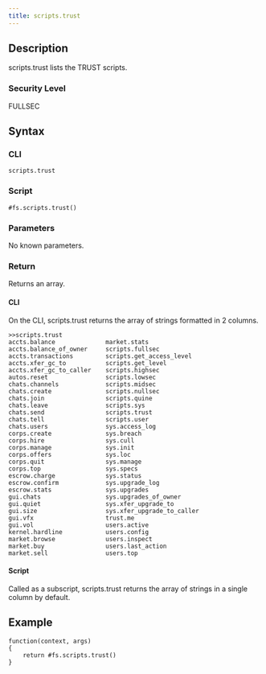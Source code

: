 ```yaml
---
title: scripts.trust
---
```


## Description

scripts.trust lists the TRUST scripts.

### Security Level

FULLSEC

## Syntax

### CLI

```
scripts.trust
```

### Script

```
#fs.scripts.trust()
```

### Parameters

No known parameters.

### Return

Returns an array.

#### CLI

On the CLI, scripts.trust returns the array of strings formatted in 2 columns.

```
>>scripts.trust
accts.balance              market.stats
accts.balance_of_owner     scripts.fullsec
accts.transactions         scripts.get_access_level
accts.xfer_gc_to           scripts.get_level
accts.xfer_gc_to_caller    scripts.highsec
autos.reset                scripts.lowsec
chats.channels             scripts.midsec
chats.create               scripts.nullsec
chats.join                 scripts.quine
chats.leave                scripts.sys
chats.send                 scripts.trust
chats.tell                 scripts.user
chats.users                sys.access_log
corps.create               sys.breach
corps.hire                 sys.cull
corps.manage               sys.init
corps.offers               sys.loc
corps.quit                 sys.manage
corps.top                  sys.specs
escrow.charge              sys.status
escrow.confirm             sys.upgrade_log
escrow.stats               sys.upgrades
gui.chats                  sys.upgrades_of_owner
gui.quiet                  sys.xfer_upgrade_to
gui.size                   sys.xfer_upgrade_to_caller
gui.vfx                    trust.me
gui.vol                    users.active
kernel.hardline            users.config
market.browse              users.inspect
market.buy                 users.last_action
market.sell                users.top
```

#### Script

Called as a subscript, scripts.trust returns the array of strings in a single column by default.

## Example

```
function(context, args)
{
	return #fs.scripts.trust()
}
```
